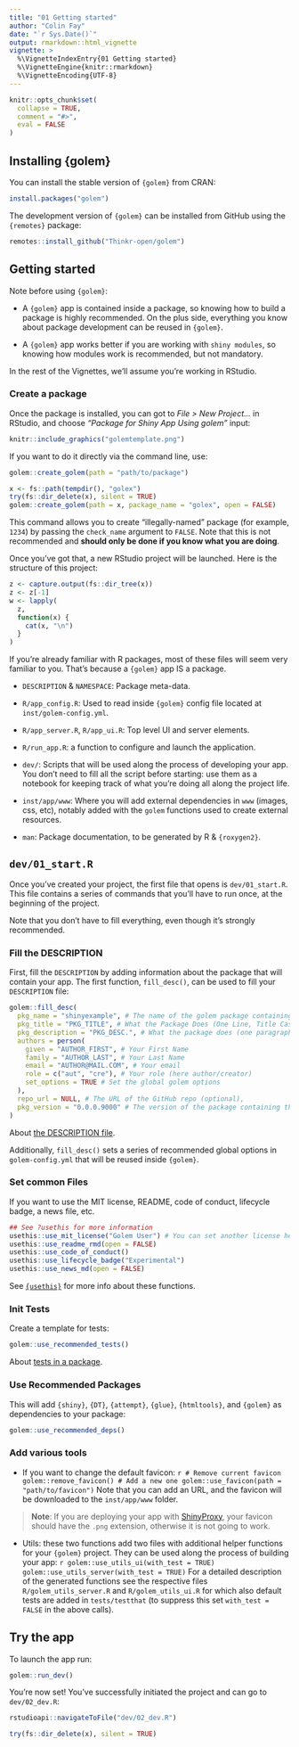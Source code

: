 ```yaml
---
title: "01 Getting started"
author: "Colin Fay"
date: "`r Sys.Date()`"
output: rmarkdown::html_vignette
vignette: >
  %\VignetteIndexEntry{01 Getting started}
  %\VignetteEngine{knitr::rmarkdown}
  %\VignetteEncoding{UTF-8}
---
```


<script type="text/javascript">
$(document).ready(function () {
  window.initializeCodeFolding("show" === "show");
});
</script>

```r
knitr::opts_chunk$set(
  collapse = TRUE,
  comment = "#>",
  eval = FALSE
)
```

## Installing {golem}

You can install the stable version of `{golem}` from CRAN:
``` r
install.packages("golem")
```

The development version of `{golem}` can be installed from GitHub using the `{remotes}` package:
```r
remotes::install_github("Thinkr-open/golem")
```

## Getting started

Note before using `{golem}`:

- A `{golem}` app is contained inside a package, so knowing how to build a package is highly recommended. On the plus side, everything you know about package development can be reused in `{golem}`.

- A `{golem}` app works better if you are working with `shiny modules`, so knowing how modules work is recommended, but not mandatory.

In the rest of the Vignettes, we'll assume you're working in RStudio.

### Create a package

Once the package is installed, you can got to _File > New Project..._ in RStudio, and choose _"Package for Shiny App Using golem"_ input:

```r
knitr::include_graphics("golemtemplate.png")
```

If you want to do it directly via the command line, use:

```r
golem::create_golem(path = "path/to/package")
```

```r
x <- fs::path(tempdir(), "golex")
try(fs::dir_delete(x), silent = TRUE)
golem::create_golem(path = x, package_name = "golex", open = FALSE)
```

This command allows you to create "illegally-named" package (for example, `1234`) by passing the `check_name` argument to `FALSE`. Note that this is not recommended and __should only be done if you know what you are doing__.

Once you've got that, a new RStudio project will be launched. Here is the structure of this project:

```r
z <- capture.output(fs::dir_tree(x))
z <- z[-1]
w <- lapply(
  z,
  function(x) {
    cat(x, "\n")
  }
)
```


If you're already familiar with R packages, most of these files will seem very familiar to you. That's because a `{golem}` app IS a package.

+ `DESCRIPTION` & `NAMESPACE`: Package meta-data.

+ `R/app_config.R`: Used to read inside `{golem}` config file located at `inst/golem-config.yml`.

+ `R/app_server.R`, `R/app_ui.R`: Top level UI and server elements.

+ `R/run_app.R`: a function to configure and launch the application.

+ `dev/`: Scripts that will be used along the process of developing your app. You don't need to fill all the script before starting: use them as a notebook for keeping track of what you're doing all along the project life.

+ `inst/app/www`: Where you will add external dependencies in `www` (images, css, etc), notably added with the `golem` functions used to create external resources.

+ `man`: Package documentation, to be generated by R & `{roxygen2}`.

## `dev/01_start.R`

Once you've created your project, the first file that opens is `dev/01_start.R`. This file contains a series of commands that you'll have to run once, at the beginning of the project.

Note that you don't have to fill everything, even though it's strongly recommended.

### Fill the DESCRIPTION

First, fill the `DESCRIPTION` by adding information about the package that will contain your app. The first function, `fill_desc()`, can be used to fill your `DESCRIPTION` file:

```r
golem::fill_desc(
  pkg_name = "shinyexample", # The name of the golem package containing the app (typically lowercase, no underscore or periods)
  pkg_title = "PKG_TITLE", # What the Package Does (One Line, Title Case, No Period)
  pkg_description = "PKG_DESC.", # What the package does (one paragraph).
  authors = person(
    given = "AUTHOR_FIRST", # Your First Name
    family = "AUTHOR_LAST", # Your Last Name
    email = "AUTHOR@MAIL.COM", # Your email
    role = c("aut", "cre"), # Your role (here author/creator)
    set_options = TRUE # Set the global golem options
  ),
  repo_url = NULL, # The URL of the GitHub repo (optional),
  pkg_version = "0.0.0.9000" # The version of the package containing the app
)
```

About [the DESCRIPTION file](https://r-pkgs.org/description.html).

Additionally, `fill_desc()` sets a series of recommended global options in
`golem-config.yml` that will be reused inside `{golem}`.

### Set common Files

If you want to use the MIT license, README, code of conduct, lifecycle badge, a news file, etc.

```r
## See ?usethis for more information
usethis::use_mit_license("Golem User") # You can set another license here
usethis::use_readme_rmd(open = FALSE)
usethis::use_code_of_conduct()
usethis::use_lifecycle_badge("Experimental")
usethis::use_news_md(open = FALSE)
```

See [`{usethis}`](https://usethis.r-lib.org/) for more info about these functions.

### Init Tests

Create a template for tests:

```r
golem::use_recommended_tests()
```

About [tests in a package](https://r-pkgs.org/testing-basics.html).

### Use Recommended Packages

This will add `{shiny}`, `{DT}`, `{attempt}`, `{glue}`, `{htmltools}`, and
`{golem}` as dependencies to your package:

```r
golem::use_recommended_deps()
```

### Add various tools

+ If you want to change the default favicon:
    ```r
# Remove current favicon
golem::remove_favicon()
# Add a new one
golem::use_favicon(path = "path/to/favicon")
    ```
Note that you can add an URL, and the favicon will be downloaded to the `inst/app/www` folder.

> **Note**: If you are deploying your app with [ShinyProxy](https://www.shinyproxy.io/), your favicon should have the `.png` extension, otherwise it is not going to work.

+ Utils: these two functions add two files with additional helper functions for
your `{golem}` project. They can be used along the process of building your app:
    ```r
golem::use_utils_ui(with_test = TRUE)
golem::use_utils_server(with_test = TRUE)
    ```
For a detailed description of the generated functions see the respective files
`R/golem_utils_server.R` and `R/golem_utils_ui.R` for which also default tests
are added in `tests/testthat` (to suppress this set `with_test = FALSE` in the
above calls).

## Try the app

To launch the app run:

```r
golem::run_dev()
```


You're now set! You've successfully initiated the project and can go to `dev/02_dev.R`:

```r
rstudioapi::navigateToFile("dev/02_dev.R")
```

```r
try(fs::dir_delete(x), silent = TRUE)
```

